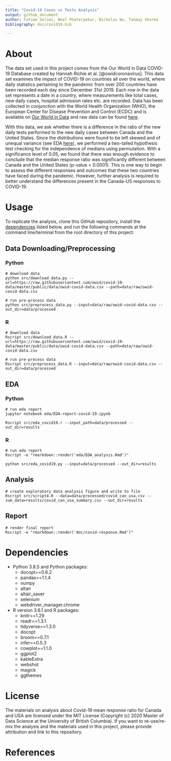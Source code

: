 ```yaml
---
title: "Covid-19 Cases vs Tests Analysis"
output: github_document
author: Fatime Selimi, Neel Phaterpekar, Nicholas Wu, Tanmay Sharma
bibliography: doc/covid19.bib

---
```


# About

The data set used in this project comes from the Our World in Data
COVID-19 Database created by Hannah Richie et al. [@owidcoronavirus]. This data set examines the impact of COVID-19 on countries all
over the world, where daily statistics pertaining to the pandemic from
over 200 countries have been recorded each day since December 31st 2019.
Each row in the data set represents a date in a country, where
measurements like total cases, new daily cases, hospital admission rates
etc. are recorded. Data has been collected in conjunction with the World
Health Organization (WHO), the European Center for Disease Prevention
and Control (ECDC) and is available on [Our World in
Data](https://ourworldindata.org/coronavirus) and raw data can be found
[here](https://raw.githubusercontent.com/owid/covid-19-data/master/public/data/owid-covid-data.csv).

With this data, we ask whether there is a difference in the ratio of the 
new daily tests performed to the new daily cases between Canada and the 
United States. Since the distributions were found to be left skewed and 
of unequal variance (see EDA [here](https://github.com/UBC-MDS/covid-19-cases-vs-tests-analysis/tree/main/eda)), 
we performed a two-tailed hypothesis test checking for 
the independence of medians using permutation. With a significance level of 
0.05, we found that there was enough evidence to conclude that the median 
response ratio was significantly different between Canada and the United States 
(p-value < 0.0001). This is one way to begin to assess the different responses
and outcomes that these two countries have faced during the pandemic. However, 
further analysis is required to better understand the differences present in
the Canada-US responses to COVID-19. 

# Usage

To replicate the analysis, clone this GitHub repository, install the
[dependencies](#dependencies) listed below, and run the following
commands at the command line/terminal from the root directory of this
project:

## Data Downloading/Preprocessing

### Python

    # download data
    python src/download_data.py --url=https://raw.githubusercontent.com/owid/covid-19-data/master/public/data/owid-covid-data.csv --path=data/raw/owid-covid-data.csv
   
    # run pre-process data
    python src/preprocess_data.py --input=data/raw/owid-covid-data.csv --out_dir=data/processed
    
### R 
   
    # download data
    Rscript src/download_data.R --url=https://raw.githubusercontent.com/owid/covid-19-data/master/public/data/owid-covid-data.csv --path=data/raw/owid-covid-data.csv
   
    # run pre-process data
    Rscript src/preprocess_data.R --input=data/raw/owid-covid-data.csv --out_dir=data/processed
 
## EDA  

### Python  
    
    # run eda report
    jupyter notebook eda/EDA-report-covid-19.ipynb
    
    Rscript src/eda_covid19.r --input_path=data/processed --out_dir=results
    
### R

    # run eda report
    Rscript -e "rmarkdown::render('eda/EDA_analysis.Rmd')"
  
    python src/eda_covid19.py --input=data/processed --out_dir=results
    
## Analysis

    # create exploratory data analysis figure and write to file 
    Rscript src/script4.R --data=data/processed/covid_can_usa.csv --sum_data=results/covid_can_usa_summary.csv --out_dir=results

## Report  

    # render final report
    Rscript -e "rmarkdown::render('doc/covid-response.Rmd')"
    
# Dependencies

-   Python 3.8.5 and Python packages:
    -   docopt==0.6.2
    -   pandas==1.1.4
    -   numpy
    -   altair
    -   altair_saver
    -   selenium 
    -   webdriver_manager.chrome
    
-   R version 3.6.1 and R packages:
    -   knitr==1.29
    -   readr==1.3.1
    -   tidyverse==1.3.0
    -   docopt
    -   broom==0.7.1
    -   infer==0.5.3
    -   cowplot==1.1.0
    -   ggplot2
    -   kableExtra
    -   webshot
    -   magick
    -   ggthemes
    
# License

The materials on analysis about Covid-19 mean response ratio for Canada
and USA are licensed under the MIT License (Copyright (c) 2020 Master of
Data Science at the University of British Columbia). If you want to
re-use/re-mix the analysis and the materials used in this project,
please provide attribution and link to this repository.

# References